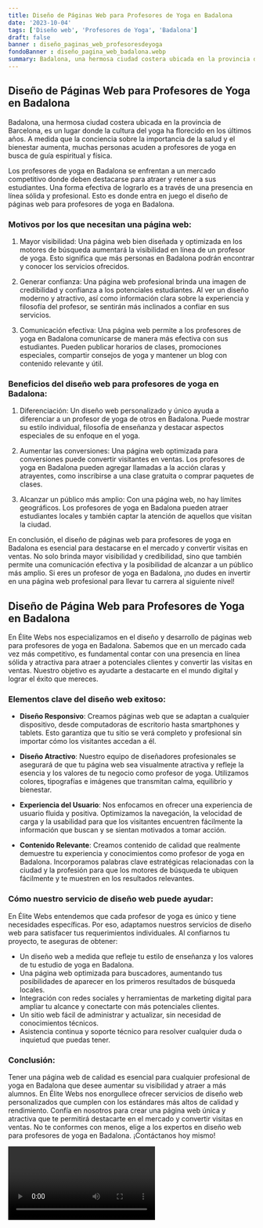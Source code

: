 ```yaml
---
title: Diseño de Páginas Web para Profesores de Yoga en Badalona
date: '2023-10-04'
tags: ['Diseño web', 'Profesores de Yoga', 'Badalona']
draft: false
banner : diseño_paginas_web_profesoresdeyoga
fondoBanner : diseño_pagina_web_badalona.webp
summary: Badalona, una hermosa ciudad costera ubicada en la provincia de Barcelona, es un lugar donde la cultura del yoga ha florecido en los últimos años. A medida que la conciencia sobre la importancia de la salud y el bienestar aumenta, muchas personas acuden a profesores de yoga en busca de guía espiritual y física.
---
```


## Diseño de Páginas Web para Profesores de Yoga en Badalona

Badalona, una hermosa ciudad costera ubicada en la provincia de Barcelona, es un lugar donde la cultura del yoga ha florecido en los últimos años. A medida que la conciencia sobre la importancia de la salud y el bienestar aumenta, muchas personas acuden a profesores de yoga en busca de guía espiritual y física.

Los profesores de yoga en Badalona se enfrentan a un mercado competitivo donde deben destacarse para atraer y retener a sus estudiantes. Una forma efectiva de lograrlo es a través de una presencia en línea sólida y profesional. Esto es donde entra en juego el diseño de páginas web para profesores de yoga en Badalona.

### Motivos por los que necesitan una página web:

1. Mayor visibilidad: Una página web bien diseñada y optimizada en los motores de búsqueda aumentará la visibilidad en línea de un profesor de yoga. Esto significa que más personas en Badalona podrán encontrar y conocer los servicios ofrecidos.

2. Generar confianza: Una página web profesional brinda una imagen de credibilidad y confianza a los potenciales estudiantes. Al ver un diseño moderno y atractivo, así como información clara sobre la experiencia y filosofía del profesor, se sentirán más inclinados a confiar en sus servicios.

3. Comunicación efectiva: Una página web permite a los profesores de yoga en Badalona comunicarse de manera más efectiva con sus estudiantes. Pueden publicar horarios de clases, promociones especiales, compartir consejos de yoga y mantener un blog con contenido relevante y útil.

### Beneficios del diseño web para profesores de yoga en Badalona:

1. Diferenciación: Un diseño web personalizado y único ayuda a diferenciar a un profesor de yoga de otros en Badalona. Puede mostrar su estilo individual, filosofía de enseñanza y destacar aspectos especiales de su enfoque en el yoga.

2. Aumentar las conversiones: Una página web optimizada para conversiones puede convertir visitantes en ventas. Los profesores de yoga en Badalona pueden agregar llamadas a la acción claras y atrayentes, como inscribirse a una clase gratuita o comprar paquetes de clases.

3. Alcanzar un público más amplio: Con una página web, no hay límites geográficos. Los profesores de yoga en Badalona pueden atraer estudiantes locales y también captar la atención de aquellos que visitan la ciudad.

En conclusión, el diseño de páginas web para profesores de yoga en Badalona es esencial para destacarse en el mercado y convertir visitas en ventas. No solo brinda mayor visibilidad y credibilidad, sino que también permite una comunicación efectiva y la posibilidad de alcanzar a un público más amplio. Si eres un profesor de yoga en Badalona, ¡no dudes en invertir en una página web profesional para llevar tu carrera al siguiente nivel!

<GifSeo />

<Cta />

## Diseño de Página Web para Profesores de Yoga en Badalona

En Élite Webs nos especializamos en el diseño y desarrollo de páginas web para profesores de yoga en Badalona. Sabemos que en un mercado cada vez más competitivo, es fundamental contar con una presencia en línea sólida y atractiva para atraer a potenciales clientes y convertir las visitas en ventas. Nuestro objetivo es ayudarte a destacarte en el mundo digital y lograr el éxito que mereces.

### Elementos clave del diseño web exitoso:

- **Diseño Responsivo**: Creamos páginas web que se adaptan a cualquier dispositivo, desde computadoras de escritorio hasta smartphones y tablets. Esto garantiza que tu sitio se verá completo y profesional sin importar cómo los visitantes accedan a él.

- **Diseño Atractivo**: Nuestro equipo de diseñadores profesionales se asegurará de que tu página web sea visualmente atractiva y refleje la esencia y los valores de tu negocio como profesor de yoga. Utilizamos colores, tipografías e imágenes que transmitan calma, equilibrio y bienestar.

- **Experiencia del Usuario**: Nos enfocamos en ofrecer una experiencia de usuario fluida y positiva. Optimizamos la navegación, la velocidad de carga y la usabilidad para que los visitantes encuentren fácilmente la información que buscan y se sientan motivados a tomar acción.

- **Contenido Relevante**: Creamos contenido de calidad que realmente demuestre tu experiencia y conocimientos como profesor de yoga en Badalona. Incorporamos palabras clave estratégicas relacionadas con la ciudad y la profesión para que los motores de búsqueda te ubiquen fácilmente y te muestren en los resultados relevantes.

### Cómo nuestro servicio de diseño web puede ayudar:

En Élite Webs entendemos que cada profesor de yoga es único y tiene necesidades específicas. Por eso, adaptamos nuestros servicios de diseño web para satisfacer tus requerimientos individuales. Al confiarnos tu proyecto, te aseguras de obtener:

- Un diseño web a medida que refleje tu estilo de enseñanza y los valores de tu estudio de yoga en Badalona.
- Una página web optimizada para buscadores, aumentando tus posibilidades de aparecer en los primeros resultados de búsqueda locales.
- Integración con redes sociales y herramientas de marketing digital para ampliar tu alcance y conectarte con más potenciales clientes.
- Un sitio web fácil de administrar y actualizar, sin necesidad de conocimientos técnicos.
- Asistencia continua y soporte técnico para resolver cualquier duda o inquietud que puedas tener.

### Conclusión:

Tener una página web de calidad es esencial para cualquier profesional de yoga en Badalona que desee aumentar su visibilidad y atraer a más alumnos. En Élite Webs nos enorgullece ofrecer servicios de diseño web personalizados que cumplen con los estándares más altos de calidad y rendimiento. Confía en nosotros para crear una página web única y atractiva que te permitirá destacarte en el mercado y convertir visitas en ventas. No te conformes con menos, elige a los expertos en diseño web para profesores de yoga en Badalona. ¡Contáctanos hoy mismo!

<Video />

<CtaBot job='Profesores de Yoga' city='Badalona'/>

<Gmaps query='Badalona+españa+maps' />
